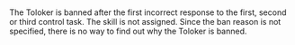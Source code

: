 <Image withBackground imageId="1675426802240" alt="" />

<Image withBackground imageId="1675426810636" alt="" />

The Toloker is banned after the first incorrect response to the first, second or third control task. The skill is not assigned. Since the ban reason is not specified, there is no way to find out why the Toloker is banned.